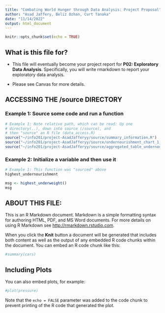 ```yaml
---
title: "Combating World Hunger through Data Analysis: Project Proposal"
author: "Asad Jaffery, Beliz Ozhan, Curt Tanaka"
date: "11/14/2022"
output: html_document
---
```


```r
knitr::opts_chunk$set(echo = TRUE)
```

## What is this file for?

* This file will eventually become your project report for **P02: Exploratory Data Analysis**. Specifically, you will write rmarkdown to report your exploratory data analysis.

* Please see Canvas for more details.

## ACCESSING THE /source DIRECTORY
### Example 1: Source some code and run a function
```r
# Example 1: Note relative path, which can be read: Up one
# directory(..), down into source (/source), and 
# then "source" an R file (data_access.R)
source("~/info201/project-AsadJafferyy/source/summary_information.R")
source("~/info201/project-AsadJafferyy/source/undernourishment_chart_1_code_source.R")
source("~/info201/project-AsadJafferyy/source/aggregated_table_undernourishment_data.R")

```

### Example 2: Initialize a variable and then use it
```r
# Example 1: This function was "sourced" above
highest_undernourishment

msg <- highest_underweight()
msg
```



## ABOUT THIS FILE: 

This is an R Markdown document. Markdown is a simple formatting syntax for authoring HTML, PDF, and MS Word documents. For more details on using R Markdown see <http://rmarkdown.rstudio.com>.

When you click the **Knit** button a document will be generated that includes both content as well as the output of any embedded R code chunks within the document. You can embed an R code chunk like this:

```r
#summary(cars)
```

## Including Plots

You can also embed plots, for example:

```r
#plot(pressure)
```

Note that the `echo = FALSE` parameter was added to the code chunk to prevent printing of the R code that generated the plot.
